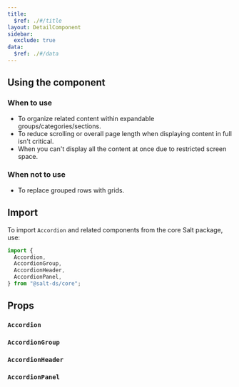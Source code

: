 ```yaml
---
title:
  $ref: ./#/title
layout: DetailComponent
sidebar:
  exclude: true
data:
  $ref: ./#/data
---
```


## Using the component

### When to use

- To organize related content within expandable groups/categories/sections.
- To reduce scrolling or overall page length when displaying content in full isn't critical.
- When you can't display all the content at once due to restricted screen space.

### When not to use

- To replace grouped rows with grids.

## Import

To import `Accordion` and related components from the core Salt package, use:

```js
import {
  Accordion,
  AccordionGroup,
  AccordionHeader,
  AccordionPanel,
} from "@salt-ds/core";
```

## Props

### `Accordion`

<PropsTable componentName="Accordion" />

### `AccordionGroup`

<PropsTable componentName="AccordionGroup" />

### `AccordionHeader`

<PropsTable componentName="AccordionHeader" />

### `AccordionPanel`

<PropsTable componentName="AccordionPanel" />
